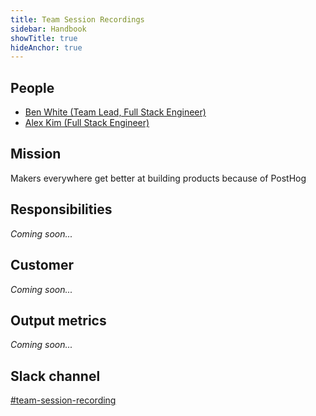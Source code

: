```yaml
---
title: Team Session Recordings
sidebar: Handbook
showTitle: true
hideAnchor: true
---
```


## People

- [Ben White (Team Lead, Full Stack Engineer)](/handbook/company/team/#ben-white-full-stack-engineer)
- [Alex Kim (Full Stack Engineer)](/handbook/company/team/#alex-kim-full-stack-engineer)

## Mission

Makers everywhere get better at building products because of PostHog

## Responsibilities

_Coming soon..._

## Customer

_Coming soon..._

## Output metrics

_Coming soon..._

## Slack channel

[#team-session-recording](https://posthog.slack.com/messages/team-session-recordings)
